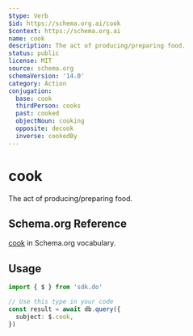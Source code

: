 ```yaml
---
$type: Verb
$id: https://schema.org.ai/cook
$context: https://schema.org.ai
name: cook
description: The act of producing/preparing food.
status: public
license: MIT
source: schema.org
schemaVersion: '14.0'
category: Action
conjugation:
  base: cook
  thirdPerson: cooks
  past: cooked
  objectNoun: cooking
  opposite: decook
  inverse: cookedBy
---
```


# cook

The act of producing/preparing food.

## Schema.org Reference

[cook](https://schema.org/CookAction) in Schema.org vocabulary.

## Usage

```typescript
import { $ } from 'sdk.do'

// Use this type in your code
const result = await db.query({
  subject: $.cook,
})
```
